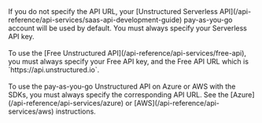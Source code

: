 <Info>
    If you do not specify the API URL, your [Unstructured Serverless API](/api-reference/api-services/saas-api-development-guide) pay-as-you-go account will be used by default. You must always specify your Serverless API key.<br/><br/>
    To use the [Free Unstructured API](/api-reference/api-services/free-api), you must always specify your Free API key, and the Free API URL which is `https://api.unstructured.io`. <br/><br/>
    To use the pay-as-you-go Unstructured API on Azure or AWS with the SDKs, you must always specify the corresponding API URL. See the [Azure](/api-reference/api-services/azure) or [AWS](/api-reference/api-services/aws) instructions.
</Info>